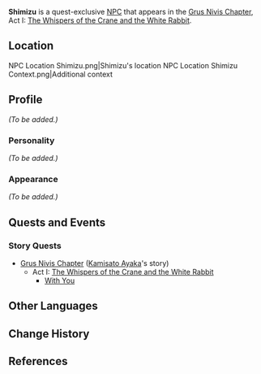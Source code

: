 {{Meta
<!-- Remove this template after adding the missing info -->
|missing_NPC_profile  = yes
}}
{{Character Infobox
|type             = Quest NPC
|image            = NPC Shimizu.png
|region           = Inazuma
|title            = Fortune Slip Vendor
|voiceEN          = 
|voiceKR          = [https://namu.wiki/w/나은혁 Na Eun-hyeok (나은혁)]<ref>YouTube: [https://youtu.be/dZGDN2i-Gxc KR VA Self Announcement]</ref>
}}
'''Shimizu''' is a quest-exclusive [[NPC]] that appears in the [[Grus Nivis Chapter]], Act I: [[The Whispers of the Crane and the White Rabbit]].

==Location==
<gallery hideaddbutton="true" captionalign="center">
NPC Location Shimizu.png|Shimizu's location
NPC Location Shimizu Context.png|Additional context
</gallery>

==Profile==
<!-- detailed story/lore information goes here -->
''(To be added.)''

===Personality===
''(To be added.)''

===Appearance===
''(To be added.)''

==Quests and Events==
===Story Quests===
* [[Grus Nivis Chapter]] ([[Kamisato Ayaka]]'s story)
** Act I: [[The Whispers of the Crane and the White Rabbit]]
*** [[With You]]

==Other Languages==
{{Other Languages|default_hidden = 1
|en      = Shimizu
|zhs     = 清水
|zhs_rm  = Qīngshuǐ
|zht     = 清水
|zht_rm  = Qīngshuǐ
|ja      = 清水
|ja_rm   = Shimizu
|ko      = 시미즈
|ko_rm   = Simijeu
|es      = Shimizu
|fr      = Shimizu
|ru      = Симидзу
|th      = Shimizu
|vi      = Shimizu
|de      = Shimizu
|id      = Shimizu
|pt      = Shimizu
}}

==Change History==
{{Change History|2.0}}

==References==
{{Reflist}}